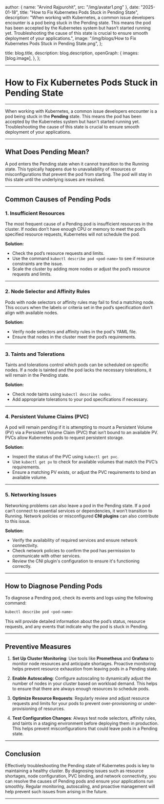 
  author: { name: "Arvind Rajpurohit", src: "/img/avatar1.png" },
  date: "2025-01-18",
  title: "How to Fix Kubernetes Pods Stuck in Pending State",
  description:
    "When working with Kubernetes, a common issue developers encounter is a pod being stuck in the Pending state. This means the pod has been accepted by the Kubernetes system but hasn’t started running yet. Troubleshooting the cause of this state is crucial to ensure smooth deployment of your applications.",
  image:
    "/img/blogs/How to Fix Kubernetes Pods Stuck in Pending State.png",
};

  title: blog.title,
  description: blog.description,
  openGraph: {
    images: [blog.image],
  },
};



---
# **How to Fix Kubernetes Pods Stuck in Pending State**
---

When working with Kubernetes, a common issue developers encounter is a pod being stuck in the **Pending** state. This means the pod has been accepted by the Kubernetes system but hasn't started running yet. Troubleshooting the cause of this state is crucial to ensure smooth deployment of your applications.

---

## **What Does Pending Mean?**
A pod enters the Pending state when it cannot transition to the Running state. This typically happens due to unavailability of resources or misconfigurations that prevent the pod from starting. The pod will stay in this state until the underlying issues are resolved.

---

## **Common Causes of Pending Pods**

### **1. Insufficient Resources**
The most frequent cause of a Pending pod is insufficient resources in the cluster. If nodes don’t have enough CPU or memory to meet the pod’s specified resource requests, Kubernetes will not schedule the pod.

**Solution:**
- Check the pod’s resource requests and limits.
- Use the command `kubectl describe pod <pod-name>` to see if resource constraints are the issue.
- Scale the cluster by adding more nodes or adjust the pod’s resource requests and limits.

---

### **2. Node Selector and Affinity Rules**
Pods with node selectors or affinity rules may fail to find a matching node. This occurs when the labels or criteria set in the pod’s specification don’t align with available nodes.

**Solution:**
- Verify node selectors and affinity rules in the pod's YAML file.
- Ensure that nodes in the cluster meet the pod’s requirements.

---

### **3. Taints and Tolerations**
Taints and tolerations control which pods can be scheduled on specific nodes. If a node is tainted and the pod lacks the necessary tolerations, it will remain in the Pending state.

**Solution:**
- Check node taints using `kubectl describe nodes`.
- Add appropriate tolerations to your pod specifications if necessary.

---

### **4. Persistent Volume Claims (PVC)**
A pod will remain pending if it is attempting to mount a Persistent Volume (PV) via a Persistent Volume Claim (PVC) that isn’t bound to an available PV. PVCs allow Kubernetes pods to request persistent storage.

**Solution:**
- Inspect the status of the PVC using `kubectl get pvc`.
- Use `kubectl get pv` to check for available volumes that match the PVC’s requirements.
- Ensure a matching PV exists, or adjust the PVC requirements to bind an available volume.

---

### **5. Networking Issues**
Networking problems can also leave a pod in the Pending state. If a pod can’t connect to essential services or dependencies, it won’t transition to Running. Network policies or misconfigured **CNI plugins** can also contribute to this issue.

**Solution:**
- Verify the availability of required services and ensure network connectivity.
- Check network policies to confirm the pod has permission to communicate with other services.
- Review the CNI plugin's configuration to ensure it's functioning correctly.

---

## **How to Diagnose Pending Pods**

To diagnose a Pending pod, check its events and logs using the following command:

```bash
kubectl describe pod <pod-name>
```

This will provide detailed information about the pod’s status, resource requests, and any events that indicate why the pod is stuck in Pending.

---

## **Preventive Measures**

1. **Set Up Cluster Monitoring**: Use tools like **Prometheus** and **Grafana** to monitor node resources and anticipate shortages. Proactive monitoring helps prevent resource exhaustion from leaving pods in a Pending state.
   
2. **Enable Autoscaling**: Configure autoscaling to dynamically adjust the number of nodes in your cluster based on workload demand. This helps to ensure that there are always enough resources to schedule pods.
   
3. **Optimize Resource Requests**: Regularly review and adjust resource requests and limits for your pods to prevent over-provisioning or under-provisioning of resources.

4. **Test Configuration Changes**: Always test node selectors, affinity rules, and taints in a staging environment before deploying them in production. This helps prevent misconfigurations that could leave pods in a Pending state.

---

## **Conclusion**

Effectively troubleshooting the Pending state of Kubernetes pods is key to maintaining a healthy cluster. By diagnosing issues such as resource shortages, node configuration, PVC binding, and network connectivity, you can resolve the causes of Pending pods and ensure your applications run smoothly. Regular monitoring, autoscaling, and proactive management will help prevent such issues from arising in the future.



---
